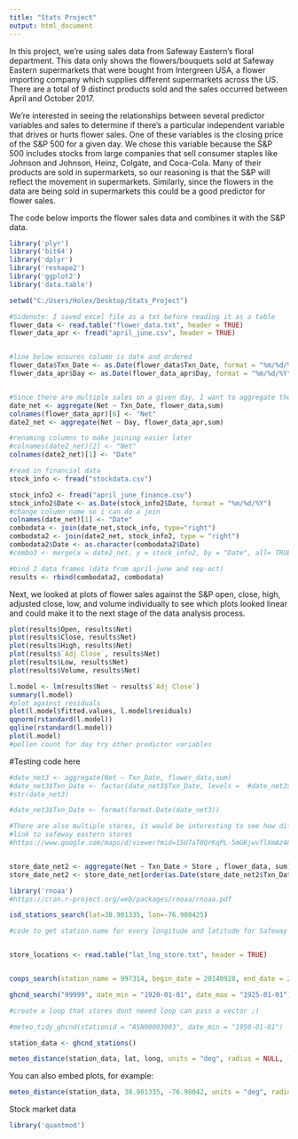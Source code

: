 ```yaml
---
title: "Stats Project"
output: html_document
---
```


In this project, we're using sales data from Safeway Eastern's floral department. This data only shows the flowers/bouquets sold at Safeway Eastern supermarkets that were bought from Intergreen USA, a flower importing company which supplies different supermarkets across the US. There are a total of 9 distinct products sold and the sales occurred between April and October 2017. 

We're interested in seeing the relationships between several predictor variables and sales to determine if there's a particular independent variable that drives or hurts flower sales. 
One of these variables is the closing price of the S&P 500 for a given day. We chose this variable because the S&P 500 includes stocks from large companies that sell consumer staples like Johnson and Johnson, Heinz, Colgate, and Coca-Cola. Many of their products are sold in supermarkets, so our reasoning is that the S&P will reflect the movement in supermarkets. Similarly, since the flowers in the data are being sold in supermarkets this could be a good predictor for flower sales. 


The code below imports the flower sales data and combines it with the S&P data.
```r
library('plyr')
library('bit64')
library('dplyr')
library('reshape2')
library('ggplot2')
library('data.table')

setwd("C:/Users/Holex/Desktop/Stats_Project")

#Sidenote: I saved excel file as a txt before reading it as a table
flower_data <- read.table("flower_data.txt", header = TRUE)
flower_data_apr <- fread("april_june.csv", header = TRUE)


#line below ensures column is date and ordered
flower_data$Txn_Date <- as.Date(flower_data$Txn_Date, format = "%m/%d/%Y")
flower_data_apr$Day <- as.Date(flower_data_apr$Day, format = "%m/%d/%Y")


#Since there are multiple sales on a given day, I want to aggregate the sales based on the date
date_net <- aggregate(Net ~ Txn_Date, flower_data,sum)
colnames(flower_data_apr)[6] <- "Net"
date2_net <- aggregate(Net ~ Day, flower_data_apr,sum)

#renaming columns to make joining easier later
#colnames(date2_net)[2] <- "Net"
colnames(date2_net)[1] <- "Date"

#read in financial data
stock_info <- fread("stockdata.csv")

stock_info2 <- fread("april_june_finance.csv")
stock_info2$Date <- as.Date(stock_info2$Date, format = "%m/%d/%Y")
#change column name so i can do a join
colnames(date_net)[1] <- "Date"
combodata <- join(date_net,stock_info, type="right")
combodata2 <- join(date2_net, stock_info2, type = "right")
combodata2$Date <- as.character(combodata2$Date)
#combo3 <- merge(x = date2_net, y = stock_info2, by = "Date", all= TRUE) 

#bind 2 data frames (data from april-june and sep-oct)
results <- rbind(combodata2, combodata)

```
Next, we looked at plots of flower sales against the S&P open, close, high, adjusted close, low, and volume individually to see which plots looked linear and could make it to the next stage of the data analysis process. 

```r
plot(results$Open, results$Net)
plot(results$Close, results$Net)
plot(results$High, results$Net)
plot(results$`Adj Close`, results$Net)
plot(results$Low, results$Net)
plot(results$Volume, results$Net)
```



```r
l.model <- lm(results$Net ~ results$`Adj Close`)
summary(l.model)
#plot against residuals
plot(l.model$fitted.values, l.model$residuals)
qqnorm(rstandard(l.model))
qqline(rstandard(l.model))
plot(l.model)
#pollen count for day try other predictor variables
```

#Testing code here

```r
#date_net3 <- aggregate(Net ~ Txn_Date, flower_data,sum)
#date_net3$Txn_Date <- factor(date_net3$Txn_Date, levels =  #date_net3$Txn_Date[order(date_net3$Net)])
#str(date_net3)

#date_net3$Txn_Date <- format(format.Date(date_net3))

#There are also multiple stores, it would be interesting to see how different stores sell based on the day
#link to safeway eastern stores
#https://www.google.com/maps/d/viewer?mid=1SU7aT0QrKqPL-5mGKjwvflXmAz4&hl=en_US&ll=39.02715642805036%2C-76.56616499999996&z=7


store_date_net2 <- aggregate(Net ~ Txn_Date + Store , flower_data, sum)
store_date_net2 <- store_date_net[order(as.Date(store_date_net2$Txn_Date, "%m/%d/%Y")),]


```

```r

library('rnoaa')
#https://cran.r-project.org/web/packages/rnoaa/rnoaa.pdf

isd_stations_search(lat=38.901335, lon=-76.980425)

#code to get station name for every longitude and latitude for Safeway Eastern stores


store_locations <- read.table("lat_lng_store.txt", header = TRUE)


coops_search(station_name = 997314, begin_date = 20140928, end_date = 20140929, datum = "stnd", product = "predictions")

ghcnd_search("99999", date_min = "1920-01-01", date_max = "1925-01-01") 

#create a loop that stores dont neeed loop can pass a vector ;)

#meteo_tidy_ghcnd(stationid = "ASN00003003", date_min = "1950-01-01")

station_data <- ghcnd_stations()

meteo_distance(station_data, lat, long, units = "deg", radius = NULL, limit = NULL)
```

You can also embed plots, for example:

```r

meteo_distance(station_data, 38.901335, -76.98042, units = "deg", radius = NULL, limit = 5)
```

Stock market data
```r
library('quantmod')
```

